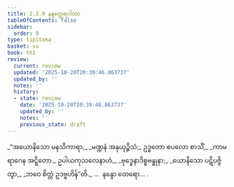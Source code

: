 ```yaml
---
title: 2.2.9 နန္ဒတ္ထေရဂါထာ
tableOfContents: false
sidebar:
  order: 9
type: tipitaka
basket: su
book: th1
review:
  current: review
  updated: '2025-10-20T20:39:46.863737'
  updated_by: ''
  notes: ''
  history:
  - state: review
    date: '2025-10-20T20:39:46.863737'
    updated_by: ''
    notes: ''
    previous_state: draft
---
```



<DynamicBreadcrumb />


<ReviewStatus review={frontmatter.review} showDetails={true} />

<HypothesisAnnotation frontmatter={frontmatter} />

<Division number="157" book="th1" e="ch" v="19" p="252">

<Paragraph number="330" type="verses" book="th1">
_“အယောနိသော မနသိကာရာ,_  
_မဏ္ဍနံ အနုယုဉ္ဇိသံ;_  
ဥဒ္ဓတော စပလော စာသိံ,_  
_ကာမရာဂေန အဋ္ဋိတော._  

</Paragraph>

</Division>
<Division number="158" book="th1" e="ch" v="19" p="252">

<Paragraph number="331" type="verses" book="th1">
ဥပါယကုသလေနာဟံ,_  
_ဗုဒ္ဓေနာဒိစ္စဗန္ဓုနာ;_  
_ယောနိသော ပဋိပဇ္ဇိတွာ,_  
_ဘဝေ စိတ္တံ ဥဒဗ္ဗဟိန်”တိ._  


</Paragraph>
</Division>

<Paragraph number="332" type="center" book="th1">
…  နန္ဒော ထေရော… .
</Paragraph>